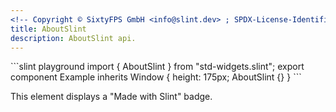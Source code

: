 ```yaml
---
<!-- Copyright © SixtyFPS GmbH <info@slint.dev> ; SPDX-License-Identifier: MIT -->
title: AboutSlint
description: AboutSlint api.
---
```



<CodeSnippetMD imagePath="/src/assets/generated/std-widgets-about-slint.png" scale="3" imageWidth="200" imageHeight="200" imageAlt='About Slint component'>
```slint playground
import { AboutSlint } from "std-widgets.slint";
export component Example inherits Window {
    height: 175px;
    AboutSlint {}
}
```
</CodeSnippetMD>

This element displays a "Made with Slint" badge.

